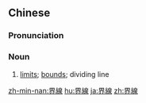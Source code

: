 {{also|界线}}
==Chinese==
{{zh-forms|s=界线}}

===Pronunciation===
{{zh-pron
|m=jièxiàn
|c=gaai3 sin3
|cat=n
}}

===Noun===
{{zh-noun}}

# [[limits]]; [[bounds]]; dividing line

{{zh-cat|Intermediate}}

[[zh-min-nan:界線]]
[[hu:界線]]
[[ja:界線]]
[[zh:界線]]